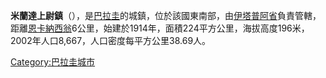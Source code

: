 '''米蘭達上尉鎮'''（{{lang-es|Capitán Miranda}}），是[[巴拉圭|巴拉圭]]的城鎮，位於該國東南部，由[[伊塔普阿省|伊塔普阿省]]負責管轄，距離[[恩卡納西翁|恩卡納西翁]]6公里，始建於1914年，面積224平方公里，海拔高度196米，2002年人口8,667，人口密度每平方公里38.69人。

{{Coord|27|13|12|S|12|55|47|W|display=title}}

{{Paraguay-geo-stub}}
[[Category:巴拉圭城市|Category:巴拉圭城市]]